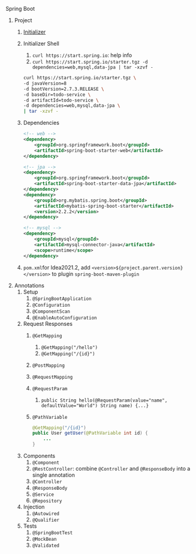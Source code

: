 Spring Boot

1. Project
    1. [Initializer](https://start.spring.io/)
    2. Initializer Shell
        1. `curl https://start.spring.io`: help info
        2. `curl https://start.spring.io/starter.tgz -d dependencies=web,mysql,data-jpa | tar -xzvf -`

        ```bash
        curl https://start.spring.io/starter.tgz \
        -d javaVersion=8 
        -d bootVersion=2.7.3.RELEASE \
        -d baseDir=todo-service \
        -d artifactId=todo-service \
        -d dependencies=web,mysql,data-jpa \
        | tar -xzvf -
        ```
    3. Dependencies

        ```xml
        <!-- web -->
        <dependency>
            <groupId>org.springframework.boot</groupId>
            <artifactId>spring-boot-starter-web</artifactId>
        </dependency>

        <!-- jpa -->
        <dependency>
            <groupId>org.springframework.boot</groupId>
            <artifactId>spring-boot-starter-data-jpa</artifactId>
        </dependency>
        <dependency>
            <groupId>org.mybatis.spring.boot</groupId>
            <artifactId>mybatis-spring-boot-starter</artifactId>
            <version>2.2.2</version>
        </dependency>

        <!-- mysql -->
        <dependency>
            <groupId>mysql</groupId>
            <artifactId>mysql-connector-java</artifactId>
            <scope>runtime</scope>
        </dependency>
        ```
    4. `pom.xml`for Idea2021.2, add `<version>${project.parent.version}</version>` to plugin `spring-boot-maven-plugin`
2. Annotations
    1. Setup
        1. `@SpringBootApplication`
        2. `@Configuration`
        3. `@ComponentScan`
        4. `@EnableAutoConfiguration`
    2. Request Responses
        1. `@GetMapping`
            1. `@GetMapping("/hello")`
            2. `@GetMapping("/{id}")`
        2. `@PostMapping`
        3. `@RequestMapping`
        4. `@RequestParam`
            1. `public String hello(@RequestParam(value="name", defaultValue="World") String name) {...}`
        5. `@PathVariable`

            ```java
            @GetMapping("/{id}")
            public User getUser(@PathVariable int id) {
                ... 
            }
            ```
    3. Components
        1. `@Component`
        2. `@RestController`: combine `@Controller` and `@ResponseBody` into a single annotation
        3. `@Controller`
        4. `@ResponseBody`
        5. `@Service`
        6. `@Repository`
    4. Injection
        1. `@Autowired`
        2. `@Qualifier`
    5. Tests
        1. `@SpringBootTest`
        2. `@MockBean`
        3. `@Validated`
